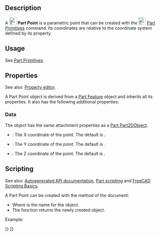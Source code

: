 <languages/>
<translate>

<!--T:10-->
{{Docnav
|[[Part_Ellipse|Ellipse]]
|[[Part_Line|Line]]
|[[Part_Workbench|Part]]
|IconL=Part_Ellipse.svg
|IconR=Part_Line.svg
|IconC=Workbench_Part.svg
}}

<!--T:1-->
{{GuiCommand
|Name=Part Point
|MenuLocation=Part → [[Part_Primitives|Create primitives]] → Point
|Workbenches=[[Part_Workbench|Part]], [[OpenSCAD_Workbench|OpenSCAD]]
|SeeAlso=[[Part_Primitives|Part Primitives]]
}}

== Description == <!--T:12-->

<!--T:2-->
A [[Image:Part_Point.svg|24px]] '''Part Point''' is a parametric point that can be created with the [[Image:Part_Primitives.svg|24px]] [[Part_Primitives|Part Primitives]] command. Its coordinates are relative to the coordinate system defined by its {{PropertyData|Placement}} property.

==Usage== <!--T:9--> 

<!--T:13-->
See [[Part_Primitives#Usage|Part Primitives]].

== Properties == <!--T:14-->

<!--T:15-->
See also: [[Property_editor|Property editor]].

<!--T:16-->
A Part Point object is derived from a [[Part_Feature|Part Feature]] object and inherits all its properties. It also has the following additional properties:

=== Data === <!--T:17-->

<!--T:18-->
{{TitleProperty|Attachment}}

<!--T:19-->
The object has the same attachment properties as a [[Part_Part2DObject#Data|Part Part2DObject]].

<!--T:20-->
{{TitleProperty|Base}}

<!--T:21-->
* {{PropertyData|X|Distance}}: The X coordinate of the point. The default is {{Value|0mm}}.
* {{PropertyData|Y|Distance}}: The Y coordinate of the point. The default is {{Value|0mm}}.
* {{PropertyData|Z|Distance}}: The Z coordinate of the point. The default is {{Value|0mm}}.

== Scripting == <!--T:22-->

<!--T:23-->
See also: [https://freecad.github.io/SourceDoc/ Autogenerated API documentation], [[Part_scripting|Part scripting]] and [[FreeCAD_Scripting_Basics|FreeCAD Scripting Basics]].

<!--T:24-->
A Part Point can be created with the {{Incode|addObject()}} method of the document:

</translate>
{{Code|code=
point = FreeCAD.ActiveDocument.addObject("Part::Vertex", "myPoint")
}}
<translate>

<!--T:25-->
* Where {{Incode|"myPoint"}} is the name for the object.
* The function returns the newly created object.

<!--T:26-->
Example:

</translate>
{{Code|code=
import FreeCAD as App

doc = App.activeDocument()

point = doc.addObject("Part::Vertex", "myPoint")
point.X = 1
point.Y = 2
point.Z = 3

doc.recompute()
}}
<translate>


<!--T:11-->
{{Docnav
|[[Part_Ellipse|Ellipse]]
|[[Part_Line|Line]]
|[[Part_Workbench|Part]]
|IconL=Part_Ellipse.svg
|IconR=Part_Line.svg
|IconC=Workbench_Part.svg
}}

</translate>
{{Part_Tools_navi{{#translation:}}}}
{{Userdocnavi{{#translation:}}}}
